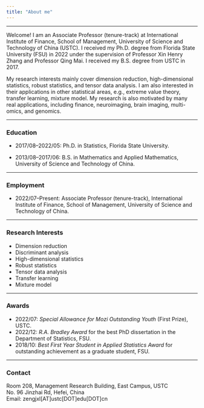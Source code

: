 ```yaml
---
title: "About me"
---
```


------------------------------------------------------------------------

Welcome! I am an Associate Professor (tenure-track) at International Institute of Finance, School of Management, University of Science and Technology of China (USTC). I received my Ph.D. degree from Florida State University (FSU) in 2022 under the supervision of Professor Xin Henry Zhang and Professor Qing Mai. I received my B.S. degree from USTC in 2017.

My research interests mainly cover dimension reduction, high-dimensional statistics, robust statistics, and tensor data analysis. I am also interested in their applications in other statistical areas, e.g., extreme value theory, transfer learning, mixture model. My research is also motivated by many real applications, including finance, neuroimaging, brain imaging, multi-omics, and genomics.

------------------------------------------------------------------------

### Education

-   2017/08--2022/05: Ph.D. in Statistics, Florida State University.

-   2013/08--2017/06: B.S. in Mathematics and Applied Mathematics, University of Science and Technology of China.

------------------------------------------------------------------------

### Employment

-   2022/07--Present: Associate Professor (tenure-track), International Institute of Finance, School of Management, University of Science and Technology of China.

------------------------------------------------------------------------

### Research Interests

-   Dimension reduction
-   Discriminant analysis
-   High-dimensional statistics
-   Robust statistics
-   Tensor data analysis
-   Transfer learning
-   Mixture model

<!-- ------------------------------------------------------------------------ -->

<!-- ### Services -->

<!-- -   Reviewer: *Biometrics, Computational Statistics and Data Analysis, Journal of Computational and Graphical Statistics, Statistics and Its Interface, Statistica Sinica, WIREs Computational Statistics.* -->

------------------------------------------------------------------------

### Awards

-   2022/07: *Special Allowance for Mozi Outstanding Youth* (First Prize), USTC.
-   2022/12: *R.A. Bradley Award* for the best PhD dissertation in the Department of Statistics, FSU.
-   2018/10: *Best First Year Student in Applied Statistics Award* for outstanding achievement as a graduate student, FSU.

------------------------------------------------------------------------

### Contact

Room 208, Management Research Building, East Campus, USTC\
No. 96 Jinzhai Rd, Hefei, China\
Email: zengjxl\[AT\]ustc\[DOT\]edu\[DOT\]cn
